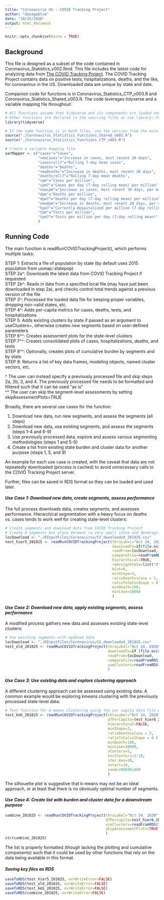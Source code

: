 ```yaml
---
title: "Coronavirus US - COVID Tracking Project"
author: "davegoblue"
date: "10/25/2020"
output: html_document
---
```


```r
knitr::opts_chunk$set(echo = TRUE)
```
  
## Background
This file is designed as a subset of the code contained in Coronavirus_Statistics_v002.Rmd.  This file includes the latest code for analyzing data from [The COVID Tracking Project](https://covidtracking.com/).  The COVID Tracking Project contains data on positive tests, hospitalizations, deaths, and the like, for coronavirus in the US.  Downloaded data are unique by state and date.

Companion code for functions is in Coronavirus_Statistics_CTP_v003.R and Coronavirus_Statistics_Shared_v003.R.  The code leverages tidyverse and a variable mapping file throughout:  
```r

# All functions assume that tidyverse and its components are loaded and available
# Other functions are declared in the sourcing files or use library::function()
library(tidyverse)

# If the same function is in both files, use the version from the more specific source
source("./Coronavirus_Statistics_Functions_Shared_v003.R")
source("./Coronavirus_Statistics_Functions_CTP_v003.R")

# Create a variable mapping file
varMapper <- c("cases"="Cases", 
               "newCases"="Increase in cases, most recent 30 days",
               "casesroll7"="Rolling 7-day mean cases", 
               "deaths"="Deaths", 
               "newDeaths"="Increase in deaths, most recent 30 days",
               "deathsroll7"="Rolling 7-day mean deaths", 
               "cpm"="Cases per million",
               "cpm7"="Cases per day (7-day rolling mean) per million", 
               "newcpm"="Increase in cases, most recent 30 days, per million",
               "dpm"="Deaths per million", 
               "dpm7"="Deaths per day (7-day rolling mean) per million", 
               "newdpm"="Increase in deaths, most recent 30 days, per million", 
               "hpm7"="Currently Hospitalized per million (7-day rolling mean)", 
               "tpm"="Tests per million", 
               "tpm7"="Tests per million per day (7-day rolling mean)"
               )

```
  
## Running Code  
The main function is readRunCOVIDTrackingProject(), which performs multiple tasks:  
  
STEP 1: Extracts a file of population by state (by default uses 2015 population from usmap::statepop)  
STEP 2a^: Downloads the latest data from COVID Tracking Project if requested  
STEP 2b^: Reads in data from a specified local file (may have just been downloaded in step 2a), and checks control total trends against a previous version of the file  
STEP 3^: Processed the loaded data file for keeping proper variables, dropping non-valid states, etc.  
STEP 4^: Adds per-capita metrics for cases, deaths, tests, and hospitalizations  
STEP 5: Adds existing clusters by state if passed as an argument to useClusters=, otherwise creates new segments based on user-defined parameters  
STEP 6^^: Creates assessment plots for the state-level clusters  
STEP 7^^: Creates consolidated plots of cases, hospitalizations, deaths, and tests  
STEP 8^^: Optionally, creates plots of cumulative burden by segments and by state  
STEP 9: Returns a list of key data frames, modeling objects, named cluster vectors, etc.  
  
^ The user can instead specify a previously processed file and skip steps 2a, 2b, 3, and 4.  The previously processed file needs to be formatted and filtered such that it can be used "as is"  
^^ The user can skip the segment-level assessments by setting skipAssessmentPlots=TRUE  
  
Broadly, there are several use cases for the function:  
  
1. Download new data, run new segments, and assess the segments (all steps)  
2. Download new data, use existing segments, and assess the segments (steps 1-4 and 6-9)  
3. Use previously processed data, explore and assess various segmenting methodologies (steps 1 and 5-9)  
4. Create a list from existing state burden and cluster data for another purpose (steps 1, 5, and 9)  
  
An example for each use case is created, with the caveat that data are not repeatedly downloaded (process is cached) to avoid unnecessary calls to the COVID Tracking Project server.

Further, files can be saved in RDS format so they can be loaded and used later.

#### _Use Case 1: Download new data, create segments, assess performance_  
The full process downloads data, creates segments, and assesses performance.  Hierarchical segmentation with a heavy focus on deaths vs. cases tends to work well for creating state-level clusters:  
```r

# Create segments and download data from COVID Tracking Project
# Create 6 segments but place Vermont (a very small state and dendrogram outlier) in the New Hampshire segment
locDownload <- "./RInputFiles/Coronavirus/CV_downloaded_201025.csv"
test_hier5_201025 <- readRunCOVIDTrackingProject(thruLabel="Oct 24, 2020", 
                                                 downloadTo=if(file.exists(locDownload)) NULL else locDownload,
                                                 readFrom=locDownload, 
                                                 compareFile=readFromRDS("test_hier5_201001")$dfRaw,
                                                 hierarchical=TRUE, 
                                                 reAssignState=list("VT"="NH"), 
                                                 kCut=6, 
                                                 minShape=3, 
                                                 ratioDeathvsCase = 5, 
                                                 ratioTotalvsShape = 0.5, 
                                                 minDeath=100, 
                                                 minCase=10000
                                                 )

```
  
#### _Use Case 2: Download new data, apply existing segments, assess performance_  
A modified process gathers new data and assesses existing state-level clusters:  
```r

# Use existing segments with updated data
locDownload <- "./RInputFiles/Coronavirus/CV_downloaded_201025.csv"
test_old_201025 <- readRunCOVIDTrackingProject(thruLabel="Oct 24, 2020", 
                                               downloadTo=if (file.exists(locDownload)) NULL else locDownload,
                                               readFrom=locDownload, 
                                               compareFile=readFromRDS("test_hier5_201001")$dfRaw,
                                               useClusters=readFromRDS("test_hier5_201001")$useClusters
                                               )

```
  
#### _Use Case 3: Use existing data and explore clustering approach_  
A different clustering approach can be assessed using existing data.  A common example would be exploring kmeans clustering with the previously processed state-level data:  
```r

# Test function for k-means clustering using the per capita data file previously created
test_km5_201025 <- readRunCOVIDTrackingProject(thruLabel="Oct 24, 2020", 
                                               dfPerCapita=test_hier6_201025$dfPerCapita,
                                               hierarchical=FALSE,
                                               minShape=3, 
                                               ratioDeathvsCase = 5, 
                                               ratioTotalvsShape = 0.5, 
                                               minDeath=100, 
                                               minCase=10000, 
                                               nCenters=5,
                                               testCenters=1:10, 
                                               iter.max=20,
                                               nstart=10, 
                                               seed=2008261400
                                               )

```
  
The silhouette plot is suggestive that k-means may not be an ideal approach, or at least that there is no obviously optimal number of segments.
  
#### _Use Case 4: Create list with burden and cluster data for a downstream purpose_  
```r

combine_201025 <- readRunCOVIDTrackingProject(thruLabel="Oct 24, 2020", 
                                              dfPerCapita=test_hier6_201025$dfPerCapita,
                                              useClusters=readFromRDS("test_hier5_201001")$useClusters, 
                                              skipAssessmentPlots=TRUE
                                              )
str(combine_201025)

```
  
The list is properly formatted (though lacking the plotting and cumulative components) such that it could be used by other functions that rely on the data being available in this format.
  
#### _Saving key files as RDS_  
```r

saveToRDS(test_hier5_201025, ovrWriteError=FALSE)
saveToRDS(test_old_201025, ovrWriteError=FALSE)
saveToRDS(test_km5_201025, ovrWriteError=FALSE)
saveToRDS(combine_201025, ovrWriteError=FALSE)

```

